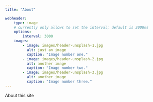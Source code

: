 ```yaml
---
title: "About"

webheader:
    type: image
    # currently only allows to set the interval; default is 2000ms
    options:
        interval: 3000
    images:
        - image: images/header-unsplash-1.jpg
          alt: just an image
          caption: "Image number one."
        - image: images/header-unsplash-2.jpg
          alt: another image
          caption: "Image number two."
        - image: images/header-unsplash-3.jpg
          alt: another image
          caption: "Image number three."
---
```


About this site


